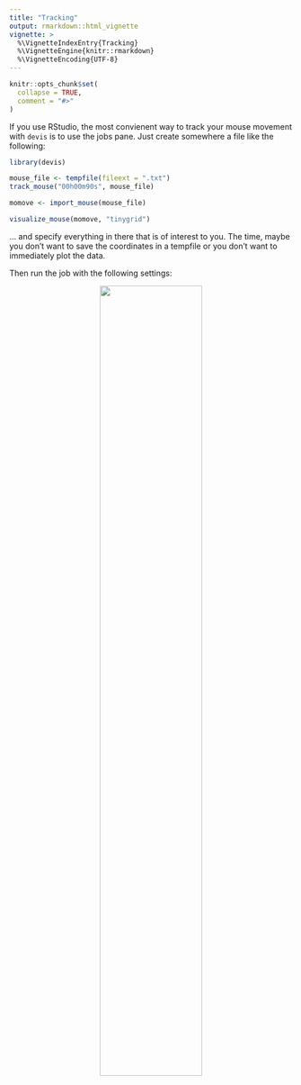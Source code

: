 ```yaml
---
title: "Tracking"
output: rmarkdown::html_vignette
vignette: >
  %\VignetteIndexEntry{Tracking}
  %\VignetteEngine{knitr::rmarkdown}
  %\VignetteEncoding{UTF-8}
---
```


```r
knitr::opts_chunk$set(
  collapse = TRUE,
  comment = "#>"
)
```

If you use RStudio, the most convienent way to track your mouse movement with `devis` is to use the jobs pane. Just create somewhere a file like the following:

```r 
library(devis)

mouse_file <- tempfile(fileext = ".txt")
track_mouse("00h00m90s", mouse_file)

momove <- import_mouse(mouse_file)

visualize_mouse(momove, "tinygrid")
```

... and specify everything in there that is of interest to you. The time, maybe you don't want to save the coordinates in a tempfile or you don't want to immediately plot the data.

Then run the job with the following settings:

<center>
 <img src="job.png" style="width:60%" />
</center>
